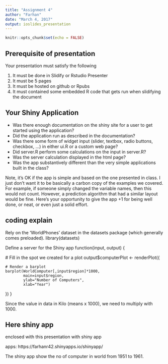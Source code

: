 ---
title: "Assignment 4"
author: "Farhan"
date: "March 4, 2017"
output: ioslides_presentation
---

```{r setup, include=FALSE}
knitr::opts_chunk$set(echo = FALSE)
```

## Prerequisite of presentation

Your presentation must satisfy the following

1.  It must be done in Slidify or Rstudio Presenter
2.  It must be 5 pages
3.  It must be hosted on github or Rpubs
4.  It must contained some embedded R code that gets run when slidifying the document

## Your Shiny Application

- Was there enough documentation on the shiny site for a user to get started using the application?
- Did the application run as described in the documentation?
- Was there some form of widget input (slider, textbox, radio buttons, checkbox, ...) in either ui.R or a custom web page?
- Did server.R perform some calculations on the input in server.R?
- Was the server calculation displayed in the html page?
- Was the app substantively different than the very simple applications built in the class? 

Note, it's OK if the app is simple and based on the one presented in class. I just don't want it to be basically a carbon copy of the examples we covered. For example, if someone simply changed the variable names, then this would not count. However, a prediction algorithm that had a similar layout would be fine.
Here's your opportunity to give the app +1 for being well done, or neat, or even just a solid effort.

## coding explain

Rely on the 'WorldPhones' dataset in the datasets
package (which generally comes preloaded).
library(datasets)

Define a server for the Shiny app
function(input, output) {
  
  # Fill in the spot we created for a plot
  output$computerPlot <- renderPlot({
    
    # Render a barplot
    barplot(WorldComputer[,input$region]*1000, 
            main=input$region,
            ylab="Number of Computers",
            xlab="Year")
  })
}

Since the value in data in Kilo (means x 1000), we need to multiply with 1000.


## Here shiny app

enclosed with this presentation with shiny app


apps: https://farhanr42.shinyapps.io/shinyapp/


 The shiny app show the no of computer in world from 1951 to 1961.
